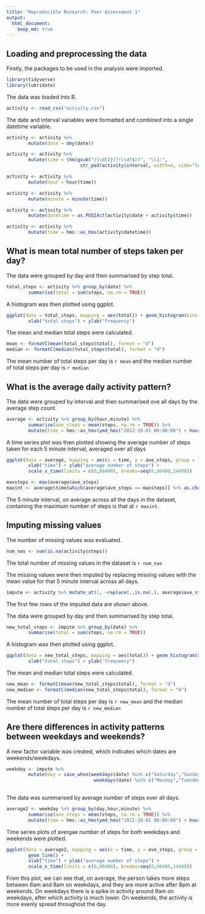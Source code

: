 ```yaml
---
title: "Reproducible Research: Peer Assessment 1"
output: 
  html_document:
    keep_md: true
---
```


## Loading and preprocessing the data

Firstly, the packages to be used in the analysis were imported.
```r
library(tidyverse)
library(lubridate)
```
The data was loaded into R.
```r
activity <- read_csv("activity.csv")
```
The date and interval variables were formatted and combined into a single datetime variable.
```r
activity <- activity %>% 
        mutate(date = dmy(date))

activity <- activity %>% 
        mutate(time = (hm(gsub("(\\d{2}(?!\\d?$))", "\\1:",
                           str_pad(activity$interval, width=4, side="left", pad="0"), perl=T))))

activity <- activity %>% 
        mutate(hour = hour(time))

activity <- activity %>% 
        mutate(minute = minute(time))

activity <- activity %>% 
        mutate(datetime = as.POSIXct(activity$date + activity$time))

activity <- activity %>% 
        mutate(time = hms::as_hms(activity$datetime))
```

## What is mean total number of steps taken per day?

The data were grouped by day and then summarised by step total. 
```r
total_steps <- activity %>% group_by(date) %>% 
        summarise(total = sum(steps, na.rm = TRUE))
```

A histogram was then plotted using ggplot.
```r
ggplot(data = total_steps, mapping = aes(total)) + geom_histogram(bins = 9) + 
        xlab("total steps") + ylab("frequency")
```

The mean and median total steps were calculated.
```r
mean <- formatC(mean(total_steps$total), format = "d")
median <- formatC(median(total_steps$total), format = "d")
```
The mean number of total steps per day is `r mean` and the median number of total steps per day is `r median`

## What is the average daily activity pattern?
The data were grouped by interval and then summarised ove all days by the average step count. 
```r
average <- activity %>% group_by(hour,minute) %>% 
        summarise(ave_steps = mean(steps, na.rm = TRUE)) %>%
        mutate(time = hms::as_hms(ymd_hms("2012-10-01 00:00:00") + hours(hour) + minutes(minute)))
```

A time series plot was then plotted showing the average number of steps taken for each 5 minute interval, averaged over all days
```r
ggplot(data = average, mapping = aes(x = time, y = ave_steps, group = 1)) + geom_line() +
        xlab("time") + ylab("average number of steps") + 
        scale_x_time(limits = c(0,86400), breaks=seq(0,86400,14400))
``` 


```r
maxsteps <- max(average$ave_steps)
maxint <- average$time[which(average$ave_steps == maxsteps)] %>% as.character()
```

The 5 minute interval, on average across all the days in the dataset, containing the maximum number of steps is that at `r maxint`.  

## Imputing missing values

The number of missing values was evaluated.
```r
num_nas <- sum(is.na(activity$steps))
```
The total number of missing values in the dataset is `r num_nas`

The missing values were then imputed by replacing missing values with the mean value for that 5 minute interval across all days.
```r
impute <- activity %>% mutate_at(1, ~replace(.,is.na(.), average$ave_steps))
```
The first few rows of the imputed data are shown above.


The data were grouped by day and then summarised by step total. 
```r
new_total_steps <- impute %>% group_by(date) %>% 
        summarise(total = sum(steps, na.rm = TRUE))
```

A histogram was then plotted using ggplot.
```r
ggplot(data = new_total_steps, mapping = aes(total)) + geom_histogram(bins = 9) + 
        xlab("total steps") + ylab("frequency")
```

The mean and median total steps were calculated.
```r
new_mean <- formatC(mean(new_total_steps$total), format = "d")
new_median <- formatC(median(new_total_steps$total), format = "d")
```
The mean number of total steps per day is `r new_mean` and the median number of total steps per day is `r new_median`

## Are there differences in activity patterns between weekdays and weekends?

A new factor variable was created, which indicates which dates are weekends/weekdays.
```r
weekday <- impute %>% 
        mutate(day = case_when(weekdays(date) %in% c("Saturday","Sunday") ~ "Weekend",
                                weekdays(date) %in% c("Monday","Tuesday","Wednesday","Thursday","Friday") ~"Weekday"))
                
```

The data was summarised by average number of steps over all days.
```r
average2 <- weekday %>% group_by(day,hour,minute) %>% 
        summarise(ave_steps = mean(steps, na.rm = TRUE)) %>%
        mutate(time = hms::as_hms(ymd_hms("2012-10-01 00:00:00") + hours(hour) + minutes(minute)))
```

Time series plots of avergae number of steps for both weekdays and weekends were plotted.
```r
ggplot(data = average2, mapping = aes(x = time, y = ave_steps, group = 1)) + facet_grid(rows = vars(day)) + 
        geom_line() +
        xlab("time") + ylab("average number of steps") + 
        scale_x_time(limits = c(0,86400), breaks=seq(0,86400,14400))
``` 

From this plot, we can see that, on average, the person takes more steps between 6am and 8am on weekdays, and they are more active after 8pm at weekends. On weekdays there is a spike in activity around 9am on weekdays, after which activity is much lower. On weekends, the activity is more evenly spread throughout the day.